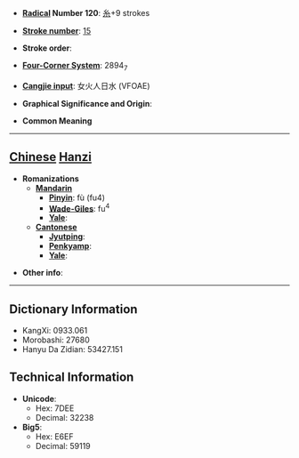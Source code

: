 * '''[[Wiktionary:Chinese radical index| Radical]] Number 120''': [[Wiktionary:Chinese radical index 糸|糸]]+9 strokes

* '''[[Wiktionary:Chinese total strokes index|Stroke number]]''': [[Wiktionary:Chinese total strokes index 15|15]]

* '''Stroke order''': 

* '''[[Wiktionary:Chinese four corner index|Four-Corner System]]''': 2894<sub>7</sub>

* '''[[Wiktionary:Chinese Cangjie index|Cangjie input]]''': 女火人日水 (VFOAE)

* '''Graphical Significance and Origin''': 

* '''Common Meaning'''

----

== [[Chinese]] [[Hanzi]] ==

* '''Romanizations'''
** '''[[Mandarin]]'''
*** '''[[Pinyin]]''': fù (fu4)
*** '''[[Wade-Giles]]''': fu<sup>4</sup>
*** '''[[Yale]]''': 
** '''[[Cantonese]]'''
*** '''[[Jyutping]]''':
*** '''[[Penkyamp]]''': 
*** '''[[Yale]]''': 

* '''Other info''': 

----

== Dictionary Information ==

* KangXi: 0933.061
* Morobashi: 27680
* Hanyu Da Zidian: 53427.151

== Technical Information ==

* '''Unicode''':
** Hex: 7DEE
** Decimal: 32238
* '''Big5''':
** Hex: E6EF
** Decimal: 59119